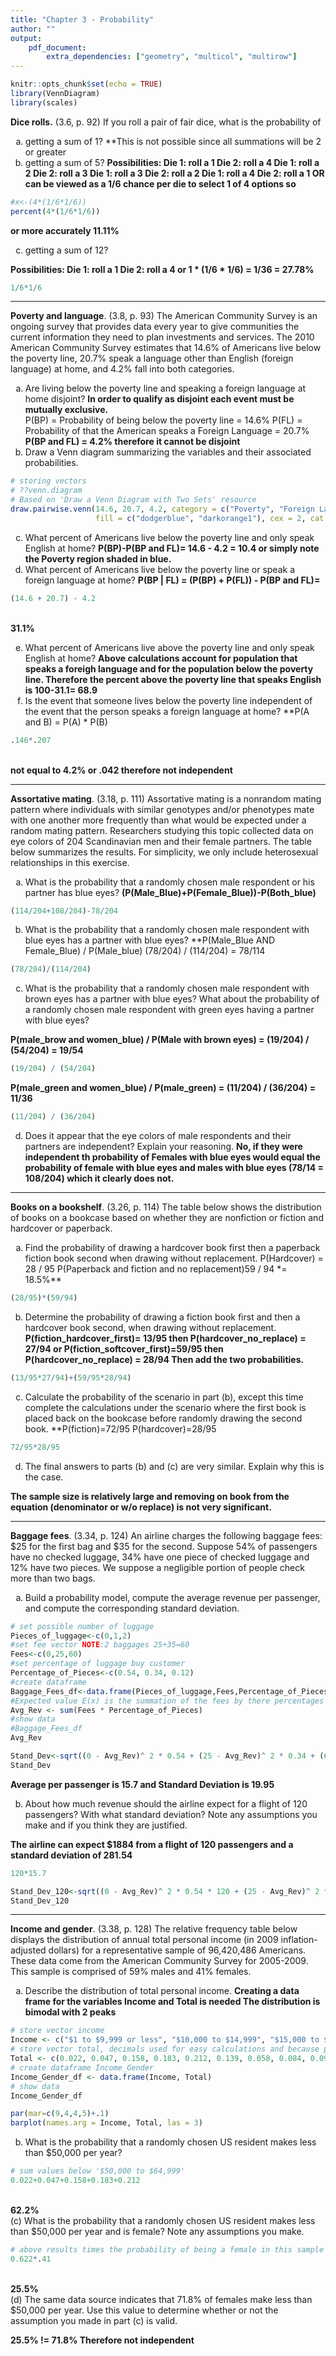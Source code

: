 ```yaml
---
title: "Chapter 3 - Probability"
author: ""
output:
    pdf_document:
        extra_dependencies: ["geometry", "multicol", "multirow"]
---
```


```r
knitr::opts_chunk$set(echo = TRUE)
library(VennDiagram)
library(scales)
```

**Dice rolls.** (3.6, p. 92) If you roll a pair of fair dice, what is the probability of

(a) getting a sum of 1?\newline
**This is not possible since all summations will be 2 or greater
(b) getting a sum of 5?\newline
**Possibilities: \newline
Die 1: roll a 1 Die 2: roll a 4 \newline
Die 1: roll a 2 Die 2: roll a 3 \newline
Die 1: roll a 3 Die 2: roll a 2 \newline
Die 1: roll a 4 Die 2: roll a 1 \newline
\newline
OR can be viewed as a 1/6 chance per die to select 1 of 4 options\newline
so **

```r
#x<-(4*(1/6*1/6))
percent(4*(1/6*1/6))
```
**or more accurately 11.11%**

(c) getting a sum of 12?

**Possibilities:
Die 1: roll a 1 Die 2: roll a 4 \newline
or 1 \* (1/6 \* 1/6) = 1/36 = 27.78% **

```r
1/6*1/6
```




--------------------------------------------------------------------------------

\clearpage

**Poverty and language**. (3.8, p. 93) The American Community Survey is an ongoing survey that provides data every year to give communities the current information they need to plan investments and services. The 2010 American Community Survey estimates that 14.6% of Americans live below the poverty line, 20.7% speak a language other than English (foreign language) at home, and 4.2% fall into both categories.

(a) Are living below the poverty line and speaking a foreign language at home disjoint?\newline
**In order to qualify as disjoint each event must be mutually exclusive.**
\
P(BP) = Probability of being below the poverty line = 14.6%\newline
P(FL) = Probability of that the American speaks a Foreign Language = 20.7%\newline
**P(BP and FL) = 4.2% therefore it cannot be disjoint**
\
(b) Draw a Venn diagram summarizing the variables and their associated probabilities.


```r
# storing vectors
# ??venn.diagram
# Based on 'Draw a Venn Diagram with Two Sets' resource
draw.pairwise.venn(14.6, 20.7, 4.2, category = c("Poverty", "Foreign Language"),
				   fill = c("dodgerblue", "darkorange1"), cex = 2, cat.cex = 2,cat.pos=c(175, 170), cat.dist = 0.000009)
```


(c) What percent of Americans live below the poverty line and only speak English at home?\newline
**P(BP)-P(BP and FL)= 14.6 - 4.2 = 10.4 \newline
or simply note the Poverty region shaded in blue.**\newline
(d) What percent of Americans live below the poverty line or speak a foreign language at home?\newline
**P(BP | FL) = (P(BP) + P(FL)) - P(BP and FL)= ** \newline
```r
(14.6 + 20.7) - 4.2
```
\
**31.1%**
\

(e) What percent of Americans live above the poverty line and only speak English at home?\newline
**Above calculations account for population that speaks a foreigh language and for the population below the poverty line. Therefore the percent above the poverty line that speaks English is 100-31.1= 68.9**\newline
(f) Is the event that someone lives below the poverty line independent of the event that the person speaks a foreign language at home?\newline
**P(A and B) = P(A) * P(B)\newline

```r
.146*.207
```
\
**not equal to 4.2% or .042 therefore not independent**
\





--------------------------------------------------------------------------------

\clearpage

**Assortative mating**. (3.18, p. 111) Assortative mating is a nonrandom mating pattern where individuals with similar genotypes and/or phenotypes mate with one another more frequently than what would be expected under a random mating pattern. Researchers studying this topic collected data on eye colors of 204 Scandinavian men and their female partners. The table below summarizes the results. For simplicity, we only include heterosexual relationships in this exercise.

\begin{center}
\begin{tabular}{ll  ccc c}
                                        &           & \multicolumn{3}{c}{\textit{Partner (female)}} \\
\cline{3-5}
                                        &           & Blue  & Brown     & Green     & Total \\
\cline{2-6}
                                        & Blue      & 78    & 23        & 13        & 114 \\
\multirow{2}{*}{\textit{Self (male)}}   & Brown     & 19    & 23        & 12        & 54 \\
                                        & Green     & 11    & 9         & 16        & 36 \\
\cline{2-6}
                                        & Total     & 108   & 55        & 41        & 204
\end{tabular}
\end{center}


(a) What is the probability that a randomly chosen male respondent or his partner has blue eyes?
**(P(Male_Blue)+P(Female_Blue))-P(Both_blue)**

```r
(114/204+108/204)-78/204
```


(b) What is the probability that a randomly chosen male respondent with blue eyes has a partner with blue eyes?
**P(Male_Blue AND Female_Blue) / P(Male_blue)\newline
(78/204) / (114/204) = 78/114
```r
(78/204)/(114/204)
```


(c) What is the probability that a randomly chosen male respondent with brown eyes has a partner with blue eyes? What about the probability of a randomly chosen male respondent with green eyes having a partner with blue eyes?

**P(male_brow and women_blue) / P(Male with brown eyes) = (19/204) / (54/204) = 19/54 **
```r
(19/204) / (54/204)
```

**P(male_green and women_blue) / P(male_green) = (11/204) / (36/204) = 11/36**
```r
(11/204) / (36/204)
```


(d) Does it appear that the eye colors of male respondents and their partners are independent? Explain your reasoning.
**No, if they were independent th probability of Females with blue eyes would equal the probability of female with blue eyes and males with blue eyes (78/14 = 108/204) which it clearly does not.**




--------------------------------------------------------------------------------

\clearpage

**Books on a bookshelf**. (3.26, p. 114) The table below shows the distribution of books on a bookcase
based on whether they are nonfiction or fiction and hardcover or paperback.

\begin{center}
\begin{tabular}{ll  cc c}
                                &           & \multicolumn{2}{c}{\textit{Format}} \\
\cline{3-4}
                                &           & Hardcover     & Paperback     & Total \\
\cline{2-5}
\multirow{2}{*}{\textit{Type}}  & Fiction   & 13            & 59            & 72 \\
                                & Nonfiction& 15            & 8             & 23 \\
\cline{2-5}
                                & Total     & 28            & 67            & 95 \\
\cline{2-5}
\end{tabular}
\end{center}

(a) Find the probability of drawing a hardcover book first then a paperback fiction book second when drawing without replacement.\newline
P(Hardcover) = 28 / 95 \newline
P(Paperback and fiction and no replacement)59 / 94\newline
*= 18.5%**\newline
```r
(28/95)*(59/94)
```

(b) Determine the probability of drawing a fiction book first and then a hardcover book second, when drawing without replacement.
**P(fiction_hardcover_first)= 13/95 then P(hardcover_no_replace) = 27/94 \newline
or P(fiction_softcover_first)=59/95 then P(hardcover_no_replace) = 28/94\newline
Then add the two probabilities.**


```r
(13/95*27/94)+(59/95*28/94)
```

(c) Calculate the probability of the scenario in part (b), except this time complete the calculations under the scenario where the first book is placed back on the bookcase before randomly drawing the second book.
**P(fiction)=72/95 P(hardcover)=28/95

```r
72/95*28/95
```


(d) The final answers to parts (b) and (c) are very similar. Explain why this is the case.

**The sample size is relatively large and removing on book from the equation (denominator or w/o replace) is not very significant.**



--------------------------------------------------------------------------------

\clearpage

**Baggage fees**. (3.34, p. 124) An airline charges the following baggage fees: $25 for the first bag and $35 for the second. Suppose 54% of passengers have no checked luggage, 34% have one piece of checked luggage and 12% have two pieces. We suppose a negligible portion of people check more than two bags.

(a) Build a probability model, compute the average revenue per passenger, and compute the corresponding standard deviation.

```r
# set possible number of luggage
Pieces_of_luggage<-c(0,1,2)
#set fee vector NOTE:2 baggages 25+35=60
Fees<-c(0,25,60)
#set percentage of luggage buy customer
Percentage_of_Pieces<-c(0.54, 0.34, 0.12)
#create dataframe
Baggage_Fees_df<-data.frame(Pieces_of_luggage,Fees,Percentage_of_Pieces)
#Expected value E(x) is the summation of the fees by there percentages
Avg_Rev <- sum(Fees * Percentage_of_Pieces)
#show data
#Baggage_Fees_df
Avg_Rev
```

```r
Stand_Dev<-sqrt((0 - Avg_Rev)^ 2 * 0.54 + (25 - Avg_Rev)^ 2 * 0.34 + (60 - Avg_Rev)^ 2 * 0.12)
Stand_Dev
```
**Average per passenger is 15.7 and Standard Deviation is 19.95**\newline


(b) About how much revenue should the airline expect for a flight of 120 passengers? With what standard deviation? Note any assumptions you make and if you think they are justified.

**The airline can expect $1884 from a flight of 120 passengers and a standard deviation of 281.54**
```r
120*15.7
```
```r
Stand_Dev_120<-sqrt((0 - Avg_Rev)^ 2 * 0.54 * 120 + (25 - Avg_Rev)^ 2 * 0.34 * 120 + (60 - Avg_Rev)^ 2 * 0.12 * 120)
Stand_Dev_120
```




--------------------------------------------------------------------------------

\clearpage

**Income and gender**. (3.38, p. 128) The relative frequency table below displays the distribution of annual total personal income (in 2009 inflation-adjusted dollars) for a representative sample of 96,420,486 Americans. These data come from the American Community Survey for 2005-2009. This sample is comprised of 59% males and 41% females.

\begin{center}
\begin{tabular}{lr}
  \hline
\textit{Income}         & \textit{Total} \\
  \hline
\$1 to \$9,999 or loss  & 2.2\% \\
\$10,000 to \$14,999    & 4.7\% \\
\$15,000 to \$24,999    & 15.8\% \\
\$25,000 to \$34,999    & 18.3\% \\
\$35,000 to \$49,999    & 21.2\% \\
\$50,000 to \$64,999    & 13.9\% \\
\$65,000 to \$74,999    & 5.8\% \\
\$75,000 to \$99,999    & 8.4\% \\
\$100,000 or more       & 9.7\% \\
   \hline
\end{tabular}
\end{center}

(a) Describe the distribution of total personal income.\newline
**Creating a data frame for the variables Income and Total is needed\newline
The distribution is bimodal with 2 peaks**

```r
# store vector income
Income <- c("$1 to $9,999 or less", "$10,000 to $14,999", "$15,000 to $24,999", "$25,000 to $34,999", "$35,000 to $49,999", "$50,000 to $64,999", "$65,000 to $74,999", "$75,000 to $99,999 ",  "$100,000 or more")
# store vector total, decimals used for easy calculations and because percent() function removes decimal
Total <- c(0.022, 0.047, 0.158, 0.183, 0.212, 0.139, 0.058, 0.084, 0.097)
# create dataframe Income_Gender
Income_Gender_df <- data.frame(Income, Total)
# show data
Income_Gender_df
```
```r
par(mar=c(9,4,4,5)+.1)
barplot(names.arg = Income, Total, las = 3)
```








(b) What is the probability that a randomly chosen US
resident makes less than $50,000 per year?
```r
# sum values below '$50,000 to $64,999'
0.022+0.047+0.158+0.183+0.212
```

\
**62.2%**
\
(c) What is the probability that a randomly chosen US resident makes less than $50,000 per year and is female?
Note any assumptions you make.

```r
# above results times the probability of being a female in this sample
0.622*.41
```
\
**25.5%**
\
(d) The same data source indicates that 71.8% of females
make less than $50,000 per year. Use this value to determine whether or not the assumption you made in part (c) is valid.

**25.5% != 71.8% Therefore not independent**




